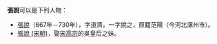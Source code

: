'''張說'''可以是下列人物：
*[[張說|張說]]（667年－730年），字道濟，一字說之，原籍范陽（今河北涿州市）。
*[[張說_(宋朝)|張說 (宋朝)]]，娶[[宋高宗|宋高宗]]的吳皇后之妹。

{{disambig|Cat=二字張姓人名消歧義|Y}}